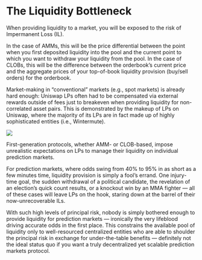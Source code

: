 
# The Liquidity Bottleneck

When providing liquidity to a market, you will be exposed to the risk of Impermanent Loss (IL).

In the case of AMMs, this will be the price differential between the point when you first deposited liquidity into the pool and the current point to which you want to withdraw your liquidity from the pool. In the case of CLOBs, this will be the difference between the orderbook’s current price and the aggregate prices of your top-of-book liquidity provision (buy/sell orders) for the orderbook.

Market-making in “conventional” markets (e.g., spot markets) is already hard enough: Uniswap LPs often had to be compensated via external rewards outside of fees just to breakeven when providing liquidity for non-correlated asset pairs. This is demonstrated by the makeup of LPs on Uniswap, where the majority of its LPs are in fact made up of highly sophisticated entities (i.e., Wintermute).

<Image
  src="/images/concepts/delphi.png"
  width={2000}
  height={700}
/>

First-generation protocols, whether AMM- or CLOB-based, impose unrealistic expectations on LPs to manage their liquidity on individual prediction markets.

For prediction markets, where odds swing from 40% to 95% in as short as a few minutes time, liquidity provision is simply a fool’s errand. One injury-time goal, the sudden withdrawal of a political candidate, the revelation of an election’s quick count results, or a knockout win by an MMA fighter — all of these cases will leave LPs on the hook, staring down at the barrel of their now-unrecoverable ILs.

With such high levels of principal risk, nobody is simply bothered enough to provide liquidity for prediction markets — ironically the very lifeblood driving accurate odds in the first place. This constrains the available pool of liquidity only to well-resourced centralized entities who are able to shoulder the principal risk in exchange for under-the-table benefits — definitely not the ideal status quo if you want a truly decentralized yet scalable prediction markets protocol.
